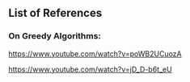 ## List of References
### On Greedy Algorithms:

https://www.youtube.com/watch?v=poWB2UCuozA

https://www.youtube.com/watch?v=jD_D-b6t_eU

